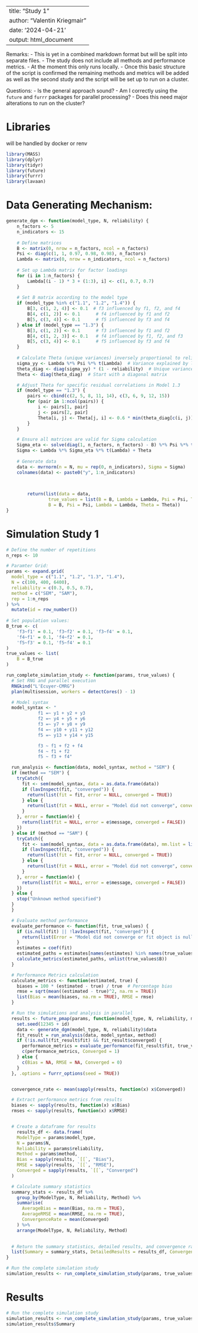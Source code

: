 
---
title: "Study 1"
author: "Valentin Kriegmair"
date: '2024-04-21'
output: html_document
---

Remarks:
- This is yet in a combined markdown format but will be split into separate files.
- The study does not include all methods and performance metrics.
- At the moment this only runs locally.
- Once this basic structure of the script is confirmed the remaining methods and metrics will be added as well as the second study and the script will be set up to run on a cluster.

Questions:
- Is the general approach sound?
- Am I correctly using the `future` and `furrr` packages for parallel processing?
- Does this need major alterations to run on the cluster?

# Libraries
will be handled by docker or renv
```r
library(MASS)  
library(dplyr) 
library(tidyr) 
library(future) 
library(furrr)
library(lavaan)
```

# Data Generating Mechanism:
```r
generate_dgm <- function(model_type, N, reliability) {
    n_factors <- 5
    n_indicators <- 15
    
    # Define matrices
    B <- matrix(0, nrow = n_factors, ncol = n_factors)
    Psi <- diag(c(1, 1, 0.97, 0.98, 0.98), n_factors)
    Lambda <- matrix(0, nrow = n_indicators, ncol = n_factors)
    
    # Set up Lambda matrix for factor loadings
    for (i in 1:n_factors) {
        Lambda[(i - 1) * 3 + (1:3), i] <- c(1, 0.7, 0.7)
    }
    
    # Set B matrix according to the model type
    if (model_type %in% c("1.1", "1.2", "1.4")) {
        B[3, c(1, 2, 4)] <- 0.1  # f3 influenced by f1, f2, and f4
        B[4, c(1, 2)] <- 0.1      # f4 influenced by f1 and f2
        B[5, c(3, 4)] <- 0.1      # f5 influenced by f3 and f4
    } else if (model_type == "1.3") {
        B[3, c(1, 2)] <- 0.1      # f3 influenced by f1 and f2
        B[4, c(1, 2, 3)] <- 0.1   # f4 influenced by f1, f2, and f3
        B[5, c(3, 4)] <- 0.1      # f5 influenced by f3 and f4
    }
    
    # Calculate Theta (unique variances) inversely proportional to reliability
    sigma_yy <- Lambda %*% Psi %*% t(Lambda)  # Variance explained by latent factors
    theta_diag <- diag(sigma_yy) * (1 - reliability)  # Unique variances based on reliability
    Theta <- diag(theta_diag)  # Start with a diagonal matrix

    # Adjust Theta for specific residual correlations in Model 1.3
    if (model_type == "1.3") {
        pairs <- cbind(c(2, 5, 8, 11, 14), c(3, 6, 9, 12, 15))
        for (pair in 1:ncol(pairs)) {
            i <- pairs[1, pair]
            j <- pairs[2, pair]
            Theta[i, j] <- Theta[j, i] <- 0.6 * min(theta_diag[c(i, j)])
        }
    }

    # Ensure all matrices are valid for Sigma calculation
    Sigma_eta <- solve(diag(1, n_factors, n_factors) - B) %*% Psi %*% t(solve(diag(1, n_factors, n_factors) - B))
    Sigma <- Lambda %*% Sigma_eta %*% t(Lambda) + Theta
    
    # Generate data
    data <- mvrnorm(n = N, mu = rep(0, n_indicators), Sigma = Sigma)
    colnames(data) <- paste0("y", 1:n_indicators)
    

    
        return(list(data = data, 
                true_values = list(B = B, Lambda = Lambda, Psi = Psi, Theta = Theta),
                B = B, Psi = Psi, Lambda = Lambda, Theta = Theta))
}
```

# Simulation Study 1
```r
# Define the number of repetitions
n_reps <- 10  

# Paramter Grid:
params <- expand.grid(
  model_type = c("1.1", "1.2", "1.3", "1.4"),
  N = c(100, 400, 6400),
  reliability = c(0.3, 0.5, 0.7),
  method = c("SEM", "SAM"),
  rep = 1:n_reps
) %>%
  mutate(id = row_number())
 
# Set population values:
B_true <- c(
    'f3~f1' = 0.1, 'f3~f2' = 0.1, 'f3~f4' = 0.1,
    'f4~f1' = 0.1, 'f4~f2' = 0.1,
    'f5~f3' = 0.1, 'f5~f4' = 0.1
)
true_values <- list(
    B = B_true
)

run_complete_simulation_study <- function(params, true_values) {
  # Set RNG and parallel execution
  RNGkind("L'Ecuyer-CMRG")
  plan(multisession, workers = detectCores() - 1)

  # Model syntax
  model_syntax <- "
            f1 =~ y1 + y2 + y3
            f2 =~ y4 + y5 + y6
            f3 =~ y7 + y8 + y9
            f4 =~ y10 + y11 + y12
            f5 =~ y13 + y14 + y15

            f3 ~ f1 + f2 + f4
            f4 ~ f1 + f2
            f5 ~ f3 + f4"

  run_analysis <- function(data, model_syntax, method = "SEM") {
  if (method == "SEM") {
    tryCatch({
      fit <- sem(model_syntax, data = as.data.frame(data))
      if (lavInspect(fit, "converged")) {
        return(list(fit = fit, error = NULL, converged = TRUE))
      } else {
        return(list(fit = NULL, error = "Model did not converge", converged = FALSE))
      }
    }, error = function(e) {
      return(list(fit = NULL, error = e$message, converged = FALSE))
    })
  } else if (method == "SAM") {
    tryCatch({
      fit <- sam(model_syntax, data = as.data.frame(data), mm.list = list(f1 = "f1", f2 = "f2", f3 = "f3", f4 = "f4", f5 = "f5"))
      if (lavInspect(fit, "converged")) {
        return(list(fit = fit, error = NULL, converged = TRUE))
      } else {
        return(list(fit = NULL, error = "Model did not converge", converged = FALSE))
      }
    }, error = function(e) {
      return(list(fit = NULL, error = e$message, converged = FALSE))
    })
  } else {
    stop("Unknown method specified")
  }
  }

  # Evaluate method performance
  evaluate_performance <- function(fit, true_values) {
    if (is.null(fit) || !lavInspect(fit, "converged")) {
      return(list(Error = "Model did not converge or fit object is null"))
    }
    estimates = coef(fit)
    estimated_paths = estimates[names(estimates) %in% names(true_values$B)]
    calculate_metrics(estimated_paths, unlist(true_values$B))
  }

  # Performance Metrics calculation
  calculate_metrics <- function(estimated, true) {
    biases = 100 * (estimated - true) / true  # Percentage bias
    rmse = sqrt(mean((estimated - true)^2, na.rm = TRUE))
    list(Bias = mean(biases, na.rm = TRUE), RMSE = rmse)
  }

  # Run the simulations and analysis in parallel
  results <- future_pmap(params, function(model_type, N, reliability, method, rep, id) {
    set.seed(12345 + id)
    data <- generate_dgm(model_type, N, reliability)$data
    fit_result = run_analysis(data, model_syntax, method)
    if (!is.null(fit_result$fit) && fit_result$converged) {
      performance_metrics = evaluate_performance(fit_result$fit, true_values)
      c(performance_metrics, Converged = 1)
    } else {
      c(Bias = NA, RMSE = NA, Converged = 0)
    }
  }, .options = furrr_options(seed = TRUE))


  convergence_rate <- mean(sapply(results, function(x) x$Converged))

  # Extract performance metrics from results
  biases <- sapply(results, function(x) x$Bias)
  rmses <- sapply(results, function(x) x$RMSE)


  # Create a dataframe for results
    results_df <- data.frame(
    ModelType = params$model_type,
    N = params$N,
    Reliability = params$reliability,
    Method = params$method,
    Bias = sapply(results, `[[`, "Bias"),
    RMSE = sapply(results, `[[`, "RMSE"),
    Converged = sapply(results, `[[`, "Converged")
  )

  # Calculate summary statistics
  summary_stats <- results_df %>%
    group_by(ModelType, N, Reliability, Method) %>%
    summarise(
      AverageBias = mean(Bias, na.rm = TRUE),
      AverageRMSE = mean(RMSE, na.rm = TRUE),
      ConvergenceRate = mean(Converged)
    ) %>%
    arrange(ModelType, N, Reliability, Method)  

  
  # Return the summary statistics, detailed results, and convergence rate
  list(Summary = summary_stats, DetailedResults = results_df, ConvergenceRate = convergence_rate)
}

# Run the complete simulation study
simulation_results <- run_complete_simulation_study(params, true_values)
```

# Results
```r
# Run the complete simulation study
simulation_results <- run_complete_simulation_study(params, true_values)
simulation_results$Summary
```